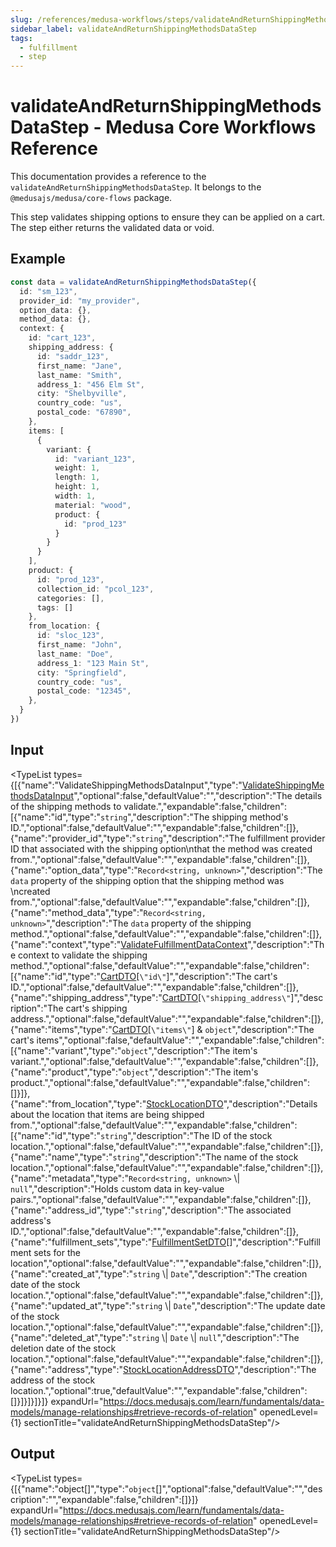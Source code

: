 ```yaml
---
slug: /references/medusa-workflows/steps/validateAndReturnShippingMethodsDataStep
sidebar_label: validateAndReturnShippingMethodsDataStep
tags:
  - fulfillment
  - step
---
```



# validateAndReturnShippingMethodsDataStep - Medusa Core Workflows Reference

This documentation provides a reference to the `validateAndReturnShippingMethodsDataStep`. It belongs to the `@medusajs/medusa/core-flows` package.

This step validates shipping options to ensure they can be applied on a cart.
The step either returns the validated data or void.

## Example

```ts
const data = validateAndReturnShippingMethodsDataStep({
  id: "sm_123",
  provider_id: "my_provider",
  option_data: {},
  method_data: {},
  context: {
    id: "cart_123",
    shipping_address: {
      id: "saddr_123",
      first_name: "Jane",
      last_name: "Smith",
      address_1: "456 Elm St",
      city: "Shelbyville",
      country_code: "us",
      postal_code: "67890",
    },
    items: [
      {
        variant: {
          id: "variant_123",
          weight: 1,
          length: 1,
          height: 1,
          width: 1,
          material: "wood",
          product: {
            id: "prod_123"
          }
        }
      }
    ],
    product: {
      id: "prod_123",
      collection_id: "pcol_123",
      categories: [],
      tags: []
    },
    from_location: {
      id: "sloc_123",
      first_name: "John",
      last_name: "Doe",
      address_1: "123 Main St",
      city: "Springfield",
      country_code: "us",
      postal_code: "12345",
    },
  }
})
```

## Input

<TypeList types={[{"name":"ValidateShippingMethodsDataInput","type":"[ValidateShippingMethodsDataInput](../../../../types/core_flows.ValidateShippingMethodsDataInput/page.mdx)","optional":false,"defaultValue":"","description":"The details of the shipping methods to validate.","expandable":false,"children":[{"name":"id","type":"`string`","description":"The shipping method's ID.","optional":false,"defaultValue":"","expandable":false,"children":[]},{"name":"provider_id","type":"`string`","description":"The fulfillment provider ID that associated with the shipping option\nthat the method was created from.","optional":false,"defaultValue":"","expandable":false,"children":[]},{"name":"option_data","type":"`Record<string, unknown>`","description":"The `data` property of the shipping option that the shipping method was \ncreated from.","optional":false,"defaultValue":"","expandable":false,"children":[]},{"name":"method_data","type":"`Record<string, unknown>`","description":"The `data` property of the shipping method.","optional":false,"defaultValue":"","expandable":false,"children":[]},{"name":"context","type":"[ValidateFulfillmentDataContext](../../../../../types/types/types.ValidateFulfillmentDataContext/page.mdx)","description":"The context to validate the shipping method.","optional":false,"defaultValue":"","expandable":false,"children":[{"name":"id","type":"[CartDTO](../../../../../fulfillment/interfaces/fulfillment.CartDTO/page.mdx)[`\"id\"`]","description":"The cart's ID.","optional":false,"defaultValue":"","expandable":false,"children":[]},{"name":"shipping_address","type":"[CartDTO](../../../../../fulfillment/interfaces/fulfillment.CartDTO/page.mdx)[`\"shipping_address\"`]","description":"The cart's shipping address.","optional":false,"defaultValue":"","expandable":false,"children":[]},{"name":"items","type":"[CartDTO](../../../../../fulfillment/interfaces/fulfillment.CartDTO/page.mdx)[`\"items\"`] & `object`","description":"The cart's items","optional":false,"defaultValue":"","expandable":false,"children":[{"name":"variant","type":"`object`","description":"The item's variant.","optional":false,"defaultValue":"","expandable":false,"children":[]},{"name":"product","type":"`object`","description":"The item's product.","optional":false,"defaultValue":"","expandable":false,"children":[]}]},{"name":"from_location","type":"[StockLocationDTO](../../../../../types/StockLocationTypes/types/types.StockLocationTypes.StockLocationDTO/page.mdx)","description":"Details about the location that items are being shipped from.","optional":false,"defaultValue":"","expandable":false,"children":[{"name":"id","type":"`string`","description":"The ID of the stock location.","optional":false,"defaultValue":"","expandable":false,"children":[]},{"name":"name","type":"`string`","description":"The name of the stock location.","optional":false,"defaultValue":"","expandable":false,"children":[]},{"name":"metadata","type":"`Record<string, unknown>` \\| `null`","description":"Holds custom data in key-value pairs.","optional":false,"defaultValue":"","expandable":false,"children":[]},{"name":"address_id","type":"`string`","description":"The associated address's ID.","optional":false,"defaultValue":"","expandable":false,"children":[]},{"name":"fulfillment_sets","type":"[FulfillmentSetDTO](../../../../../fulfillment/interfaces/fulfillment.FulfillmentSetDTO/page.mdx)[]","description":"Fulfillment sets for the location","optional":false,"defaultValue":"","expandable":false,"children":[]},{"name":"created_at","type":"`string` \\| `Date`","description":"The creation date of the stock location.","optional":false,"defaultValue":"","expandable":false,"children":[]},{"name":"updated_at","type":"`string` \\| `Date`","description":"The update date of the stock location.","optional":false,"defaultValue":"","expandable":false,"children":[]},{"name":"deleted_at","type":"`string` \\| `Date` \\| `null`","description":"The deletion date of the stock location.","optional":false,"defaultValue":"","expandable":false,"children":[]},{"name":"address","type":"[StockLocationAddressDTO](../../../../../types/StockLocationTypes/types/types.StockLocationTypes.StockLocationAddressDTO/page.mdx)","description":"The address of the stock location.","optional":true,"defaultValue":"","expandable":false,"children":[]}]}]}]}]} expandUrl="https://docs.medusajs.com/learn/fundamentals/data-models/manage-relationships#retrieve-records-of-relation" openedLevel={1} sectionTitle="validateAndReturnShippingMethodsDataStep"/>

## Output

<TypeList types={[{"name":"object[]","type":"`object`[]","optional":false,"defaultValue":"","description":"","expandable":false,"children":[]}]} expandUrl="https://docs.medusajs.com/learn/fundamentals/data-models/manage-relationships#retrieve-records-of-relation" openedLevel={1} sectionTitle="validateAndReturnShippingMethodsDataStep"/>

